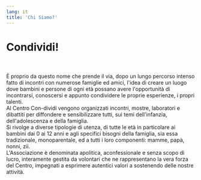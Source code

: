 ```yaml
---
lang: it
title: 'Chi Siamo?'
---
```


<h1 class="text-fucsia text-2xl">Condividi!</h1> <br />
<br />
È proprio da questo nome che prende il via, dopo un lungo percorso intenso fatto di incontri con numerose famiglie ed amici,
l'idea di creare un luogo dove bambini e persone di ogni età possano avere l'opportunità di incontrarsi, conoscersi e appunto
condividere le proprie esperienze, i propri talenti. <br />
Al Centro Con-dividi vengono organizzati incontri, mostre, laboratori e dibattiti per diffondere e sensibilizzare tutti,
sui temi dell'infanzia, dell'adolescenza e della famiglia.
<br />
Si rivolge a diverse tipologie di utenza, di tutte le età in particolare ai bambini dai 0 ai 12 anni e agli specifici
bisogni della famiglia, sia essa tradizionale, monoparentale, ed a tutti i loro componenti: mamme, papà, nonni,
zii. <br />
L'Associazione è denominata apolitica, aconfessionale e senza scopo di lucro, interamente gestita da volontari che ne rappresentano
la vera forza del Centro, impegnati a esprimere autentici valori a sostenendo delle nostre attività.
